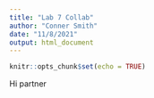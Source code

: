```yaml
---
title: "Lab 7 Collab"
author: "Conner Smith"
date: "11/8/2021"
output: html_document
---
```


```r
knitr::opts_chunk$set(echo = TRUE)
```

Hi partner
